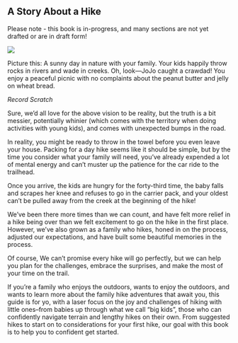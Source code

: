 ## A Story About a Hike

::: callout-warning
Please note - this book is in-progress, and many sections are not yet drafted or are in draft form!
:::

![](img/trail-23-figure-02.jpg)

Picture this: A sunny day in nature with your family. Your kids happily throw rocks in rivers and wade in creeks. Oh, look—JoJo caught a crawdad! You enjoy a peaceful picnic with no complaints about the peanut butter and jelly on wheat bread.

*Record Scratch*

Sure, we'd all love for the above vision to be reality, but the truth is a bit messier, potentially whinier (which comes with the territory when doing activities with young kids), and comes with unexpected bumps in the road.

In reality, you might be ready to throw in the towel before you even leave your house. Packing for a day hike seems like it should be simple, but by the time you consider what your family will need, you've already expended a lot of mental energy and can't muster up the patience for the car ride to the trailhead.

Once you arrive, the kids are hungry for the forty-third time, the baby falls and scrapes her knee and refuses to go in the carrier pack, and your oldest can't be pulled away from the creek at the beginning of the hike!

We've been there more times than we can count, and have felt more relief in a hike being over than we felt excitement to go on the hike in the first place. However, we've also grown as a family who hikes, honed in on the process, adjusted our expectations, and have built some beautiful memories in the process.

Of course, We can’t promise every hike will go perfectly, but we can help you plan for the challenges, embrace the surprises, and make the most of your time on the trail.

If you're a family who enjoys the outdoors, wants to enjoy the outdoors, and wants to learn more about the family hike adventures that await you, this guide is for yo, with a laser focus on the joy and challenges of hiking with little ones–from babies up through what we call "big kids", those who can confidently navigate terrain and lengthy hikes on their own. From suggested hikes to start on to considerations for your first hike, our goal with this book is to help you to confident get started.
